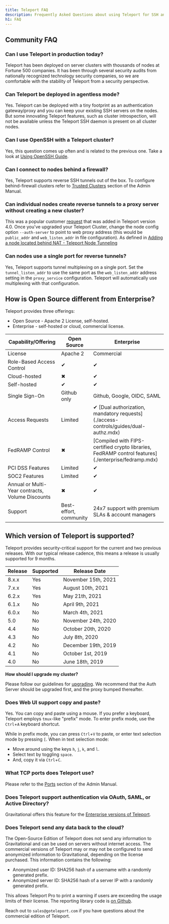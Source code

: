 ```yaml
---
title: Teleport FAQ
description: Frequently Asked Questions about using Teleport for SSH and Kubernetes access
h1: FAQ
---
```


## Community FAQ

### Can I use Teleport in production today?

Teleport has been deployed on server clusters with thousands of nodes at
Fortune 500 companies. It has been through several security audits from
nationally recognized technology security companies, so we are comfortable with
the stability of Teleport from a security perspective.

### Can Teleport be deployed in agentless mode?

Yes. Teleport can be deployed with a tiny footprint as an authentication
gateway/proxy and you can keep your existing SSH servers on the nodes. But some
innovating Teleport features, such as cluster introspection, will not be
available unless the Teleport SSH daemon is present on all cluster nodes.

### Can I use OpenSSH with a Teleport cluster?

Yes, this question comes up often and is related to the previous one. Take a
look at [Using OpenSSH Guide](./server-access/guides/openssh.mdx).

### Can I connect to nodes behind a firewall?

Yes, Teleport supports reverse SSH tunnels out of the box. To configure
behind-firewall clusters refer to [Trusted Clusters](./setup/admin/trustedclusters.mdx)
section of the Admin Manual.

### Can individual nodes create reverse tunnels to a proxy server without creating a new cluster?

This was a popular customer [request](https://github.com/gravitational/teleport/issues/803) that was added in Teleport version 4.0.
Once you've upgraded your Teleport Cluster, change the node config option `--auth-server` to point to web proxy address (this would be `public_addr` and `web_listen_addr`
in file configuration). As defined in [Adding a node located behind NAT - Teleport Node Tunneling](./setup/admin/adding-nodes.mdx#adding-a-node-located-behind-nat)

### Can nodes use a single port for reverse tunnels?

Yes, Teleport supports tunnel multiplexing on a single port. Set the `tunnel_listen_addr` to use the same port as the `web_listen_addr` address setting in the `proxy_service` configuration. Teleport will automatically use multiplexing with that configuration.

## How is Open Source different from Enterprise?

Teleport provides three offerings:

- Open Source - Apache 2 License, self-hosted.
- Enterprise - self-hosted or cloud, commercial license.

<table>
  <thead>
    <tr>
      <th>Capability/Offering</th>
      <th>Open Source</th>
      <th>Enterprise</th>
    </tr>
  </thead>

  <tbody>
    <tr>
      <td>License</td>
      <td>Apache 2</td>
      <td>Commercial</td>
    </tr>
    <tr>
      <td>Role-Based Access Control</td>
      <td>&#10004;</td>
      <td>&#10004;</td>
    </tr>
    <tr>
      <td>Cloud-hosted</td>
      <td>&#10006;</td>
      <td>&#10004;</td>
    </tr>
    <tr>
      <td>Self-hosted</td>
      <td>&#10004;</td>
      <td>&#10004;</td>
    </tr>
    <tr>
      <td>Single Sign-On</td>
      <td>Github only</td>
      <td>Github, Google, OIDC, SAML</td>
    </tr>
    <tr>
      <td>Access Requests</td>
      <td>Limited</td>
      <td>&#10004; [Dual authorization, mandatory requests](./access-controls/guides/dual-authz.mdx)</td>
    </tr>
    <tr>
      <td>FedRAMP Control</td>
      <td>&#10006;</td>
      <td>[Compiled with FIPS-certified crypto libraries, FedRAMP control features](./enterprise/fedramp.mdx)</td>
    </tr>
    <tr>
      <td>PCI DSS Features</td>
      <td>Limited</td>
      <td>&#10004;</td>
    </tr>
    <tr>
      <td>SOC2 Features</td>
      <td>Limited</td>
      <td>&#10004;</td>
    </tr>
    <tr>
      <td>Annual or Multi-Year contracts, Volume Discounts</td>
      <td>&#10006;</td>
      <td>&#10004;</td>
    </tr>
    <tr>
      <td>Support</td>
      <td>Best-effort, community</td>
      <td>24x7 support with premium SLAs & account managers</td>
    </tr>
  </tbody>
</table>

## Which version of Teleport is supported?

Teleport provides security-critical support for the current and two previous releases. With our typical release cadence, this means a release is usually supported for 9 months.

| Release | Supported | Release Date        |
| --------|-----------| --------------------|
| 8.x.x   | Yes       | November 15th, 2021 |
| 7.x.x   | Yes       | August 10th, 2021   |
| 6.2.x   | Yes       | May 21th, 2021      |
| 6.1.x   | No        | April 9th, 2021     |
| 6.0.x   | No        | March 4th, 2021     |
| 5.0     | No        | November 24th, 2020 |
| 4.4     | No        | October 20th, 2020  |
| 4.3     | No        | July 8th, 2020      |
| 4.2     | No        | December 19th, 2019 |
| 4.1     | No        | October 1st, 2019   |
| 4.0     | No        | June 18th, 2019     |

**How should I upgrade my cluster?**

Please follow our guidelines for [upgrading](./setup/admin/graceful-restarts.mdx).
We recommend that the Auth Server should be upgraded first, and the proxy bumped thereafter.

### Does Web UI support copy and paste?

Yes. You can copy and paste using a mouse. If you prefer a keyboard, Teleport employs
`tmux`-like "prefix" mode. To enter prefix mode, use the `Ctrl`+`A` keyboard shortcut.

While in prefix mode, you can press `Ctrl`+`V` to paste, or enter text selection
mode by pressing `[`. When in text selection mode:

- Move around using the keys `h`, `j`, `k`, and `l`.
- Select text by toggling `space`.
- And, copy it via `Ctrl`+`C`.

### What TCP ports does Teleport use?

Please refer to the [Ports](./setup/reference/networking.mdx) section of the Admin Manual.

### Does Teleport support authentication via OAuth, SAML, or Active Directory?

Gravitational offers this feature for the [Enterprise versions of Teleport](enterprise/introduction.mdx).

### Does Teleport send any data back to the cloud?

The Open-Source Edition of Teleport does not send any information to
Gravitational and can be used on servers without internet access. The
commercial versions of Teleport may or may not be configured to send anonymized information to Gravitational, depending on the license purchased. This information contains the following:

- Anonymized user ID: SHA256 hash of a username with a randomly generated prefix.
- Anonymized server ID: SHA256 hash of a server IP with a randomly generated prefix.

This allows Teleport Pro to print a warning if users are exceeding the usage limits
of their license. The reporting library code is [on Github](https://github.com/gravitational/reporting).

Reach out to `sales@goteleport.com` if you have questions about the commercial
edition of Teleport.
